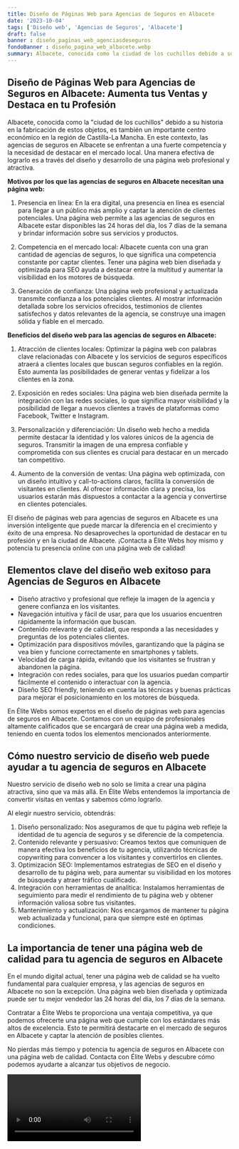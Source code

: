 ```yaml
---
title: Diseño de Páginas Web para Agencias de Seguros en Albacete
date: '2023-10-04'
tags: ['Diseño web', 'Agencias de Seguros', 'Albacete']
draft: false
banner : diseño_paginas_web_agenciasdeseguros
fondoBanner : diseño_pagina_web_albacete.webp
summary: Albacete, conocida como la ciudad de los cuchillos debido a su historia en la fabricación de estos objetos, es también un importante centro económico en la región de CastillaLa Mancha. En este contexto, las agencias de seguros en Albacete se enfrentan a una fuerte competencia y la necesidad de destacar en el mercado local. Una manera efectiva de lograrlo es a través del diseño y desarrollo de una página web profesional y atractiva.
---
```


## **Diseño de Páginas Web para Agencias de Seguros en Albacete: Aumenta tus Ventas y Destaca en tu Profesión**

Albacete, conocida como la "ciudad de los cuchillos" debido a su historia en la fabricación de estos objetos, es también un importante centro económico en la región de Castilla-La Mancha. En este contexto, las agencias de seguros en Albacete se enfrentan a una fuerte competencia y la necesidad de destacar en el mercado local. Una manera efectiva de lograrlo es a través del diseño y desarrollo de una página web profesional y atractiva.

**Motivos por los que las agencias de seguros en Albacete necesitan una página web:**

1. Presencia en línea: En la era digital, una presencia en línea es esencial para llegar a un público más amplio y captar la atención de clientes potenciales. Una página web permite a las agencias de seguros en Albacete estar disponibles las 24 horas del día, los 7 días de la semana y brindar información sobre sus servicios y productos.

2. Competencia en el mercado local: Albacete cuenta con una gran cantidad de agencias de seguros, lo que significa una competencia constante por captar clientes. Tener una página web bien diseñada y optimizada para SEO ayuda a destacar entre la multitud y aumentar la visibilidad en los motores de búsqueda.

3. Generación de confianza: Una página web profesional y actualizada transmite confianza a los potenciales clientes. Al mostrar información detallada sobre los servicios ofrecidos, testimonios de clientes satisfechos y datos relevantes de la agencia, se construye una imagen sólida y fiable en el mercado.

**Beneficios del diseño web para las agencias de seguros en Albacete:**

1. Atracción de clientes locales: Optimizar la página web con palabras clave relacionadas con Albacete y los servicios de seguros específicos atraerá a clientes locales que buscan seguros confiables en la región. Esto aumenta las posibilidades de generar ventas y fidelizar a los clientes en la zona.

2. Exposición en redes sociales: Una página web bien diseñada permite la integración con las redes sociales, lo que significa mayor visibilidad y la posibilidad de llegar a nuevos clientes a través de plataformas como Facebook, Twitter e Instagram.

3. Personalización y diferenciación: Un diseño web hecho a medida permite destacar la identidad y los valores únicos de la agencia de seguros. Transmitir la imagen de una empresa confiable y comprometida con sus clientes es crucial para destacar en un mercado tan competitivo.

4. Aumento de la conversión de ventas: Una página web optimizada, con un diseño intuitivo y call-to-actions claros, facilita la conversión de visitantes en clientes. Al ofrecer información clara y precisa, los usuarios estarán más dispuestos a contactar a la agencia y convertirse en clientes potenciales.

El diseño de páginas web para agencias de seguros en Albacete es una inversión inteligente que puede marcar la diferencia en el crecimiento y éxito de una empresa. No desaproveches la oportunidad de destacar en tu profesión y en la ciudad de Albacete. ¡Contacta a Élite Webs hoy mismo y potencia tu presencia online con una página web de calidad!



<GifSeo />

<Cta />

## Elementos clave del diseño web exitoso para Agencias de Seguros en Albacete

- Diseño atractivo y profesional que refleje la imagen de la agencia y genere confianza en los visitantes.
- Navegación intuitiva y fácil de usar, para que los usuarios encuentren rápidamente la información que buscan.
- Contenido relevante y de calidad, que responda a las necesidades y preguntas de los potenciales clientes.
- Optimización para dispositivos móviles, garantizando que la página se vea bien y funcione correctamente en smartphones y tablets.
- Velocidad de carga rápida, evitando que los visitantes se frustran y abandonen la página.
- Integración con redes sociales, para que los usuarios puedan compartir fácilmente el contenido o interactuar con la agencia.
- Diseño SEO friendly, teniendo en cuenta las técnicas y buenas prácticas para mejorar el posicionamiento en los motores de búsqueda.

En Élite Webs somos expertos en el diseño de páginas web para agencias de seguros en Albacete. Contamos con un equipo de profesionales altamente calificados que se encargará de crear una página web a medida, teniendo en cuenta todos los elementos mencionados anteriormente.

## Cómo nuestro servicio de diseño web puede ayudar a tu agencia de seguros en Albacete

Nuestro servicio de diseño web no solo se limita a crear una página atractiva, sino que va más allá. En Élite Webs entendemos la importancia de convertir visitas en ventas y sabemos cómo lograrlo. 

Al elegir nuestro servicio, obtendrás:

1. Diseño personalizado: Nos aseguramos de que tu página web refleje la identidad de tu agencia de seguros y se diferencie de la competencia.
2. Contenido relevante y persuasivo: Creamos textos que comuniquen de manera efectiva los beneficios de tu agencia, utilizando técnicas de copywriting para convencer a los visitantes y convertirlos en clientes.
3. Optimización SEO: Implementamos estrategias de SEO en el diseño y desarrollo de tu página web, para aumentar su visibilidad en los motores de búsqueda y atraer tráfico cualificado.
4. Integración con herramientas de analítica: Instalamos herramientas de seguimiento para medir el rendimiento de tu página web y obtener información valiosa sobre tus visitantes.
5. Mantenimiento y actualización: Nos encargamos de mantener tu página web actualizada y funcional, para que siempre esté en óptimas condiciones.

## La importancia de tener una página web de calidad para tu agencia de seguros en Albacete

En el mundo digital actual, tener una página web de calidad se ha vuelto fundamental para cualquier empresa, y las agencias de seguros en Albacete no son la excepción. Una página web bien diseñada y optimizada puede ser tu mejor vendedor las 24 horas del día, los 7 días de la semana.

Contratar a Élite Webs te proporciona una ventaja competitiva, ya que podemos ofrecerte una página web que cumple con los estándares más altos de excelencia. Esto te permitirá destacarte en el mercado de seguros en Albacete y captar la atención de posibles clientes.

No pierdas más tiempo y potencia tu agencia de seguros en Albacete con una página web de calidad. Contacta con Élite Webs y descubre cómo podemos ayudarte a alcanzar tus objetivos de negocio.

<Video />

<CtaBot job='Agencias de Seguros' city='Albacete'/>

<Gmaps query='Albacete+españa+maps' />